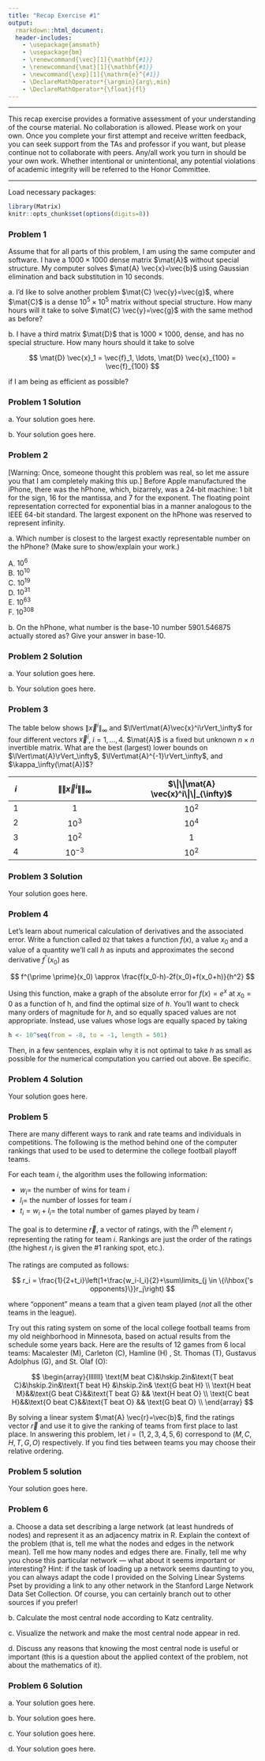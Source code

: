 ```yaml
---
title: "Recap Exercise #1"
output:
  rmarkdown::html_document:
  header-includes:
    - \usepackage{amsmath}
    - \usepackage{bm}
    - \renewcommand{\vec}[1]{\mathbf{#1}}
    - \renewcommand{\mat}[1]{\mathbf{#1}}
    - \newcommand{\exp}[1]{\mathrm{e}^{#1}}
    - \DeclareMathOperator*{\argmin}{arg\,min}
    - \DeclareMathOperator*{\float}{fl}
---
```


***

This recap exercise provides a formative assessment of your understanding of the course material. No collaboration is allowed. Please work on your own. Once you complete your first attempt and receive written feedback, you can seek support from the TAs and professor if you want, but please continue not to collaborate with peers. Any/all work you turn in should be your own work. Whether intentional or unintentional, any potential violations of academic integrity will be referred to the Honor Committee.

***

Load necessary packages:

```r
library(Matrix)
knitr::opts_chunk$set(options(digits=8))
```

### Problem 1

Assume that for all parts of this problem, I am using the same computer and software. I have a $1000 \times 1000$ dense matrix $\mat{A}$ without special structure. My computer solves $\mat{A} \vec{x}=\vec{b}$ using Gaussian elimination and back substitution in 10 seconds.

a\. I'd like to solve another problem $\mat{C} \vec{y}=\vec{g}$, where $\mat{C}$ is a dense $10^5 \times 10^5$ matrix without special structure. How many hours will it take to solve $\mat{C} \vec{y}=\vec{g}$ with the same method as before?

b\. I have a third matrix $\mat{D}$ that is $1000 \times 1000$, dense, and has no special structure. How many hours should it take to solve

$$
\mat{D} \vec{x}_1 = \vec{f}_1, \ldots, \mat{D} \vec{x}_{100} = \vec{f}_{100}
$$

if I am being as efficient as possible?

### Problem 1 Solution

a\. Your solution goes here.

b\. Your solution goes here.

### Problem 2

[Warning: Once, someone thought this problem was real, so let me assure you that I am completely making this up.] Before Apple manufactured the iPhone, there was the hPhone, which, bizarrely, was a 24-bit machine: 1 bit for the sign, 16 for the mantissa, and 7 for the exponent. The floating point representation corrected for exponential bias in a manner analogous to the IEEE 64-bit standard. The largest exponent on the hPhone was reserved to represent infinity.

a\. Which number is closest to the largest exactly representable number on the hPhone? (Make sure to show/explain your work.)

A\. $10^6$  
B\. $10^{10}$  
C\. $10^{19}$  
D\. $10^{31}$  
E\. $10^{63}$  
F\. $10^{308}$  

b\. On the hPhone, what number is the base-10 number 5901.546875 actually stored as? Give your answer in base-10.

### Problem 2 Solution

a\. Your solution goes here.

b\. Your solution goes here.

### Problem 3

The table below shows $\lVert\vec{x}^i\rVert_\infty$ and $\lVert\mat{A}\vec{x}^i\rVert_\infty$ for four different vectors $\vec{x}^i$, $i=1,\ldots,4$. $\mat{A}$ is a fixed but unknown $n \times n$ invertible matrix. What are the best (largest) lower bounds on $\lVert\mat{A}\rVert_\infty$, $\lVert\mat{A}^{-1}\rVert_\infty$, and $\kappa_\infty(\mat{A})$?


| $i$ | $\|\|\vec{x}^i\|\|_{\infty}$ | $\|\|\mat{A} \vec{x}^i\|\|_{\infty}$ |
|:---:|:----------------------------:|:------------------------------------:|
| $1$ |              $1$             |                $10^2$                |
| $2$ |            $10^3$            |                $10^4$                |
| $3$ |            $10^2$            |                  $1$                 |
| $4$ |           $10^{-3}$          |                $10^2$                |

### Problem 3 Solution

Your solution goes here.

### Problem 4

Let's learn about numerical calculation of derivatives and the associated error. Write a function called `D2` that takes a function $f(x)$, a value $x_0$ and a value of a quantity we'll call $h$ as inputs and approximates the second derivative $f^{\prime \prime}(x_0)$ as

$$
f^{\prime \prime}(x_0) \approx \frac{f(x_0-h)-2f(x_0)+f(x_0+h)}{h^2}
$$

Using this function, make a graph of the absolute error for $f(x)=e^x$ at $x_0=0$ as a function of h, and find the optimal size of $h$. You'll want to check many orders of magnitude for $h$, and so equally spaced values are not appropriate. Instead, use values whose logs are equally spaced by taking

```r
h <- 10^seq(from = -8, to = -1, length = 501)
```

Then, in a few sentences, explain why it is not optimal to take $h$ as small as possible for the numerical computation you carried out above. Be specific.

### Problem 4 Solution

Your solution goes here.

### Problem 5

There are many different ways to rank and rate teams and individuals in competitions. The following is the method behind one of the computer rankings that used to be used to determine the college football playoff teams.

For each team $i$, the algorithm uses the following information:

* $w_i=$ the number of wins for team $i$
* $l_i=$ the number of losses for team $i$
* $t_i=w_i+l_i=$ the total number of games played by team $i$

The goal is to determine $\vec{r}$, a vector of ratings, with the i<sup>th</sup> element $r_i$ representing the rating for team $i$. Rankings are just the order of the ratings (the highest $r_i$ is given the #1 ranking spot, etc.).

The ratings are computed as follows:

$$
r_i = \frac{1}{2+t_i}\left(1+\frac{w_i-l_i}{2}+\sum\limits_{j \in \{i\hbox{'s opponents}\}}r_j\right)
$$

where "opponent" means a team that a given team played (*not* all the other teams in the league). 

Try out this rating system on some of the local college football teams from my old neighborhood in Minnesota, based on actual results from the schedule some years back. Here are the results of 12 games from 6 local teams: Macalester (M), Carleton (C), Hamline (H) , St. Thomas (T), Gustavus  Adolphus (G), and St. Olaf (O):

$$
\begin{array}{lllllll}
\text{M beat C}&\hskip.2in&\text{T beat C}&\hskip.2in&\text{T beat H} &\hskip.2in& \text{G beat H} \\
\text{H beat M}&&\text{G beat C}&&\text{T beat G} && \text{H beat O} \\
\text{C beat H}&&\text{O beat C}&&\text{T beat O} && \text{G beat O} \\
\end{array}
$$

By solving a linear system $\mat{A} \vec{r}=\vec{b}$, find the ratings vector $\vec{r}$ and use it to give the ranking of teams from first place to last place. In answering this problem, let $i=(1,2,3,4,5,6)$ correspond to $(M,C,H,T,G,O)$ respectively. If you find ties between teams you may choose their relative ordering.

### Problem 5 solution

Your solution goes here.

### Problem 6

a\. Choose a data set describing a large network (at least hundreds of nodes) and represent it as an adjacency matrix in R. Explain the context of the problem (that is, tell me what the nodes and edges in the network mean). Tell me how many nodes and edges there are. Finally, tell me why you chose this particular network — what about it seems important or interesting? Hint: if the task of loading up a network seems daunting to you, you can always adapt the code I provided on the Solving Linear Systems Pset by providing a link to any other network in the Stanford Large Network Data Set Collection. Of course, you can certainly branch out to other sources if you prefer!

b\. Calculate the most central node according to Katz centrality.

c\. Visualize the network and make the most central node appear in red.

d\. Discuss any reasons that knowing the most central node is useful or important (this is a question about the applied context of the problem, not about the mathematics of it).

### Problem 6 Solution

a\. Your solution goes here.

b\. Your solution goes here.

c\. Your solution goes here.

d\. Your solution goes here.